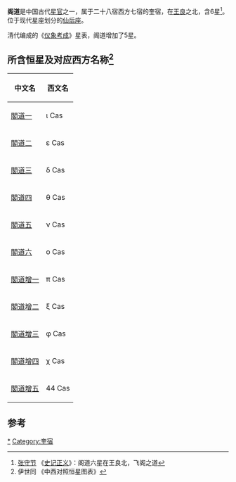 '''阁道'''是中国古代[[星官|星官]]之一，属于二十八宿西方七宿的奎宿，在[[王良_(星官)|王良]]之北，含6星<ref>[[张守节_(唐朝)|张守节]] 《[[史记正义|史记正义]]》：阁道六星在王良北，飞阁之道</ref>。位于现代星座划分的[[仙后座|仙后座]]。

清代编成的《[[仪象考成|仪象考成]]》星表，阁道增加了5星。

==所含恒星及对应西方名称<ref>伊世同 《中西对照恒星图表》</ref>==
{| class="wikitable" align="center" style="text-align:center; width:60%"
!中文名!!西文名
|-
|[[閣道一|閣道一]]|| ι Cas
|-
|[[閣道二|閣道二]]|| ε Cas
|-
|[[閣道三|閣道三]]|| δ Cas
|-
|[[閣道四|閣道四]]|| θ Cas
|-
|[[閣道五|閣道五]]|| ν Cas
|-
|[[閣道六|閣道六]]|| ο Cas
|-
|[[閣道增一|閣道增一]]|| π Cas
|-
|[[閣道增二|閣道增二]]|| ξ Cas
|-
|[[閣道增三|閣道增三]]|| φ Cas
|-
|[[閣道增四|閣道增四]]|| χ Cas
|-
|[[閣道增五|閣道增五]]|| 44 Cas
|}
==参考==
{{reflist}}
{{中国古代星官-西方}}
[[Category:阁道_(星官)|*]]
[[Category:奎宿|Category:奎宿]]